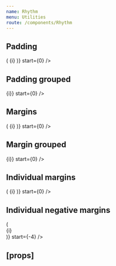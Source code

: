 ```yaml
---
name: Rhythm
menu: Utilities
route: /components/Rhythm
---
```



<PageTitle src="components/Rhythm" title="Rhythm" />

## Padding

<Playground>
  <Looper
    end={12}
    render={i => (
      <Rhythm key={i} p={i}>
        <RhythmBox inline>{i}</RhythmBox>
      </Rhythm>
    )}
    start={0}
  />
</Playground>

## Padding grouped

<Playground>
  <Rhythm grouped p={4} style={{ background: '#556270' }}>
    <Looper end={12} render={i => <RhythmBox inline>{i}</RhythmBox>} start={0} />
  </Rhythm>
</Playground>

## Margins

<Playground>
  <Looper
    end={12}
    render={i => (
      <Rhythm key={i} m={i}>
        <RhythmBox inline height={20} width={20}>
          {i}
        </RhythmBox>
      </Rhythm>
    )}
    start={0}
  />
</Playground>

## Margin grouped

<Playground>
  <Rhythm grouped m={4} style={{ background: '#556270' }}>
    <Looper end={12} render={i => <RhythmBox inline>{i}</RhythmBox>} start={0} />
  </Rhythm>
</Playground>

## Individual margins

<Playground>
  <Looper
    end={12}
    render={i => (
      <Rhythm key={i} mb={i} ml={i} mr={i} mt={i}>
        <RhythmBox inline height={20} width={20}>
          {i}
        </RhythmBox>
      </Rhythm>
    )}
    start={0}
  />
</Playground>

## Individual negative margins

<Playground>
  <Looper
    end={0}
    render={i => (
      <div key={i} style={{ margin: '32px' }}>
        <Rhythm mb={i} ml={i} mr={i} mt={i}>
          <RhythmBox height={40} width={40}>
            {i}
          </RhythmBox>
        </Rhythm>
      </div>
    )}
    start={-4}
  />
</Playground>

## \[props\]

<Props of={Rhythm} />
